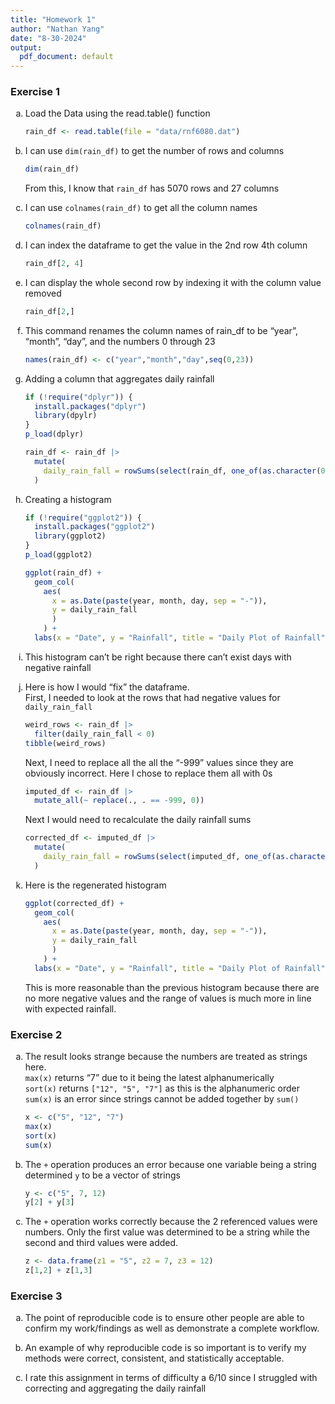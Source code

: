 ```yaml
---
title: "Homework 1"
author: "Nathan Yang"
date: "8-30-2024"
output:
  pdf_document: default
---
```


### Exercise 1

a.  Load the Data using the read.table() function

    ```r
    rain_df <- read.table(file = "data/rnf6080.dat")
    ```

b.  I can use `dim(rain_df)` to get the number of rows and columns

    ```r
    dim(rain_df)
    ```

    From this, I know that `rain_df` has 5070 rows and 27 columns

c.  I can use `colnames(rain_df)` to get all the column names

    ```r
    colnames(rain_df)
    ```

d.  I can index the dataframe to get the value in the 2nd row 4th column

    ```r
    rain_df[2, 4]
    ```

e.  I can display the whole second row by indexing it with the column value removed

    ```r
    rain_df[2,]
    ```

f.  This command renames the column names of rain_df to be "year", "month", "day", and the numbers 0 through 23

    ```r
    names(rain_df) <- c("year","month","day",seq(0,23))
    ```

g.  Adding a column that aggregates daily rainfall

    ```r
    if (!require("dplyr")) {
      install.packages("dplyr")
      library(dpylr)
    } 
    p_load(dplyr)

    rain_df <- rain_df |>
      mutate(
        daily_rain_fall = rowSums(select(rain_df, one_of(as.character(0:23))))
      )
    ```

h.  Creating a histogram

    ```r
    if (!require("ggplot2")) {
      install.packages("ggplot2")
      library(ggplot2)
    } 
    p_load(ggplot2)

    ggplot(rain_df) +
      geom_col(
        aes(
          x = as.Date(paste(year, month, day, sep = "-")), 
          y = daily_rain_fall
          )
        ) +
      labs(x = "Date", y = "Rainfall", title = "Daily Plot of Rainfall")
    ```

i.  This histogram can't be right because there can't exist days with negative rainfall

j.  Here is how I would "fix" the dataframe.\
    First, I needed to look at the rows that had negative values for `daily_rain_fall`

    ```r
    weird_rows <- rain_df |> 
      filter(daily_rain_fall < 0)
    tibble(weird_rows)
    ```

    Next, I need to replace all the all the "-999" values since they are obviously incorrect. Here I chose to replace them all with 0s

    ```r
    imputed_df <- rain_df |>
      mutate_all(~ replace(., . == -999, 0))

    ```

    Next I would need to recalculate the daily rainfall sums

    ```r
    corrected_df <- imputed_df |>
      mutate(
        daily_rain_fall = rowSums(select(imputed_df, one_of(as.character(0:23))))
      )
    ```

k.  Here is the regenerated histogram

    ```r
    ggplot(corrected_df) +
      geom_col(
        aes(
          x = as.Date(paste(year, month, day, sep = "-")), 
          y = daily_rain_fall
          )
        ) +
      labs(x = "Date", y = "Rainfall", title = "Daily Plot of Rainfall")
    ```

    This is more reasonable than the previous histogram because there are no more negative values and the range of values is much more in line with expected rainfall.

### Exercise 2

a.  The result looks strange because the numbers are treated as strings here.\
    `max(x)` returns "7" due to it being the latest alphanumerically\
    `sort(x)` returns `["12", "5", "7"]` as this is the alphanumeric order\
    `sum(x)` is an error since strings cannot be added together by `sum()`

    ```r
    x <- c("5", "12", "7")
    max(x)
    sort(x)
    sum(x)
    ```

b.  The `+` operation produces an error because one variable being a string determined `y` to be a vector of strings

    ```r
    y <- c("5", 7, 12)
    y[2] + y[3]
    ```

c.  The `+` operation works correctly because the 2 referenced values were numbers. Only the first value was determined to be a string while the second and third values were added.

    ```r
    z <- data.frame(z1 = "5", z2 = 7, z3 = 12)
    z[1,2] + z[1,3]
    ```

### Exercise 3

a.  The point of reproducible code is to ensure other people are able to confirm my work/findings as well as demonstrate a complete workflow.

b.  An example of why reproducible code is so important is to verify my methods were correct, consistent, and statistically acceptable.

c.  I rate this assignment in terms of difficulty a 6/10 since I struggled with correcting and aggregating the daily rainfall
